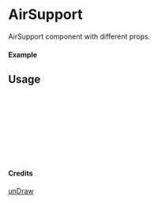 
<Meta of={AirSupport} title="unDraw/AirSupport" />

# AirSupport

AirSupport component with different props.

#### Example

<Canvas of={AirSupport.Primary} />

## Usage

```ts
import { AirSupport } from "yadl-ui";

const Example = () => {
  return (
      <AirSupport />
  );
};

export default Example;
```

#### Credits
[unDraw](https://undraw.co/illustrations)
